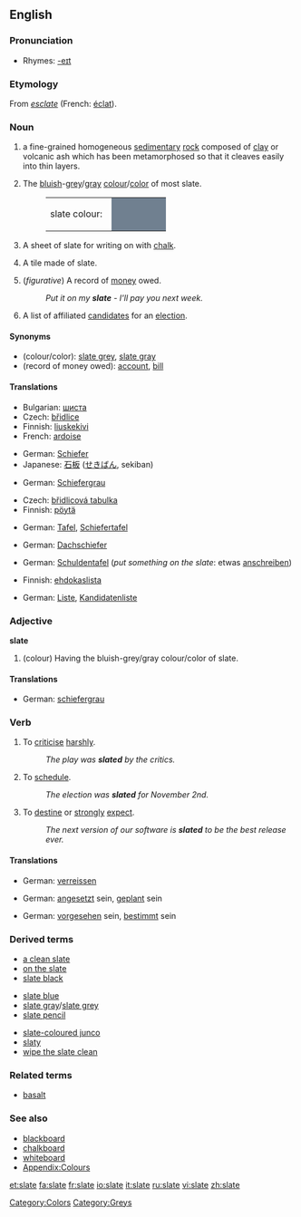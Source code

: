 {{wikipedia|Slate (disambiguation)}}
==English==

===Pronunciation===
*Rhymes: [[Rhymes:English:-eɪt|-eɪt]]

===Etymology===
From {{OF.}} ''[[esclate]]'' (French: [[éclat]]).

===Noun===
{{wikipedia}}
{{en-noun}}

# {{uncountable}} a fine-grained homogeneous [[sedimentary]] [[rock]] composed of [[clay]] or volcanic ash which has been metamorphosed so that it cleaves easily into thin layers.
# {{uncountable}} The [[bluish]]-[[grey]]/[[gray]] [[colour]]/[[color]] of most slate.
#:<table><tr><td>slate colour: &nbsp;</td><td bgcolor="#708090" width="80">&nbsp; </td></tr></table>
# {{countable}} A sheet of slate for writing on with [[chalk]].
# {{countable}} A tile made of slate.
# {{countable}} (''figurative'') A record of [[money]] owed.
#:''Put it on my '''slate''' - I'll pay you next week.''
# {{countable}} A list of affiliated [[candidate]]s for an [[election]].

====Synonyms====
*(colour/color): [[slate grey]], [[slate gray]]
*(record of money owed): [[account]], [[bill]]

====Translations====
{{trans-top|rock}}
*Bulgarian: [[шиста]] {{f}}
*Czech: [[břidlice]] {{f}}
*Finnish: [[liuskekivi]]
*French: [[ardoise]]
{{trans-mid}}
*German: [[Schiefer]]
*Japanese: [[石板]] ([[せきばん]], sekiban)
{{trans-bottom}}

{{trans-top|colour/color}}
*German: [[Schiefergrau]]
{{trans-mid}}
{{trans-bottom}}

{{trans-top|sheet of slate for writing on}}
*Czech: [[břidlicová tabulka]] {{f}}
*Finnish: [[pöytä]]
{{trans-mid}}
*German: [[Tafel]], [[Schiefertafel]]
{{trans-bottom}}

{{trans-top|tile}}
*German: [[Dachschiefer]]
{{trans-mid}}
{{trans-bottom}}

{{trans-top|record of money owed}}
*German: [[Schuldentafel]] (''put something on the slate'': etwas&nbsp;[[anschreiben]])
{{trans-mid}}
{{trans-bottom}}

{{trans-top|list of candidates for an election}}
*Finnish: [[ehdokaslista]]
{{trans-mid}}
*German: [[Liste]], [[Kandidatenliste]]
{{trans-bottom}}

===Adjective===
'''slate''' {{notcomp}}

# (colour) Having the bluish-grey/gray colour/color of slate.

====Translations====

{{trans-top|bluish-grey/gray like slate}}
*German: [[schiefergrau]]
{{trans-mid}}
{{trans-bottom}}

===Verb===
{{en-verb|slates|slating|slated}}

# {{context|chiefly|UK}} To [[criticise]] [[harshly]].
#:''The play was '''slated''' by the critics.''
# {{context|mainly|US}} To [[schedule]].
#:''The election was '''slated''' for November 2nd.''
# {{context|mainly|US}} To [[destine]] or [[strongly]] [[expect]].
#:''The next version of our software is '''slated''' to be the best release ever.''

====Translations====
{{trans-top|criticise/criticize harshly}}
*German: [[verreissen]]
{{trans-mid}}
{{trans-bottom}}

{{trans-top|be scheduled}}
*German: [[ansetzen|angesetzt]] sein, [[planen|geplant]] sein
{{trans-mid}}
{{trans-bottom}}

{{trans-top|be destined}}
*German: [[vorsehen|vorgesehen]] sein, [[bestimmen|bestimmt]] sein
{{trans-mid}}
{{trans-bottom}}

===Derived terms===
{{top3}}
*[[a clean slate]]
*[[on the slate]]
*[[slate black]]
{{mid3}}
*[[slate blue]]
*[[slate gray]]/[[slate grey]]
*[[slate pencil]]
{{mid3}}
*[[slate-coloured junco]]
*[[slaty]]
*[[wipe the slate clean]]
{{bottom}}

===Related terms===
*[[basalt]]

===See also===
*[[blackboard]]
*[[chalkboard]]
*[[whiteboard]]
*[[Wiktionary_Appendix:Colours|Appendix:Colours]]

[[Category:Colors]]
[[Category:Greys]]

[[et:slate]]
[[fa:slate]]
[[fr:slate]]
[[io:slate]]
[[it:slate]]
[[ru:slate]]
[[vi:slate]]
[[zh:slate]]